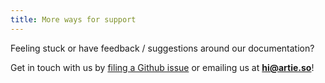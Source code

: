 ```yaml
---
title: More ways for support
---
```


<Info>
Feeling stuck or have feedback / suggestions around our documentation?

Get in touch with us by [filing a Github issue](https://github.com/artie-labs/transfer/issues/new) or emailing us at **hi@artie.so**!
</Info>